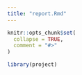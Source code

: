```yaml
---
title: "report.Rmd"
---
```


```r
knitr::opts_chunk$set(
  collapse = TRUE,
  comment = "#>"
)
```

```r
library(project)
```
